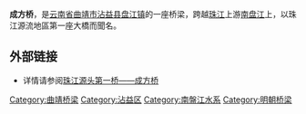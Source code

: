 '''成方桥'''，是[[云南省|云南省]][[曲靖市|曲靖市]][[沾益县|沾益县]][[盘江镇_(沾益县)|盘江镇]]的一座桥梁，跨越[[珠江|珠江]]上游[[南盘江|南盘江]]上，以珠江源流地區第一座大橋而聞名。

== 外部链接 ==

*详情请参阅[http://www.zidiyn.com/Focus/article/113 珠江源头第一桥——成方桥]{{dead link|date=2018年3月 |bot=InternetArchiveBot |fix-attempted=yes }}

[[Category:曲靖桥梁|Category:曲靖桥梁]]
[[Category:沾益区|Category:沾益区]]
[[Category:南盤江水系|Category:南盤江水系]]
[[Category:明朝桥梁|Category:明朝桥梁]]